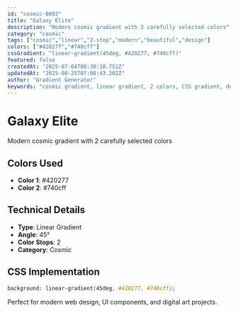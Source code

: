 ```yaml
---
id: "cosmic-0802"
title: "Galaxy Elite"
description: "Modern cosmic gradient with 2 carefully selected colors"
category: "cosmic"
tags: ["cosmic","linear","2-stop","modern","beautiful","design"]
colors: ["#420277","#740cff"]
cssGradient: "linear-gradient(45deg, #420277, #740cff)"
featured: false
createdAt: "2025-07-04T08:30:18.751Z"
updatedAt: "2025-08-25T07:08:43.202Z"
author: "Gradient Generator"
keywords: "cosmic gradient, linear gradient, 2 colors, CSS gradient, design, #420277, #740cff"
---
```


# Galaxy Elite

Modern cosmic gradient with 2 carefully selected colors

## Colors Used
- **Color 1**: #420277
- **Color 2**: #740cff

## Technical Details
- **Type**: Linear Gradient
- **Angle**: 45°
- **Color Stops**: 2
- **Category**: Cosmic

## CSS Implementation
```css
background: linear-gradient(45deg, #420277, #740cff);
```

Perfect for modern web design, UI components, and digital art projects.
